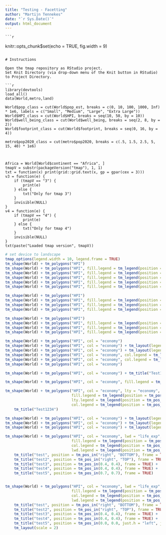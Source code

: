 ```yaml
---
title: "Testing - Facetting"
author: "Martijn Tennekes"
date: "`r Sys.Date()`"
output: html_document
---
```

	
	```r
knitr::opts_chunk$set(echo = TRUE, fig.width = 9)
```

# Instructions

Open the tmap repository as RStudio project.
Set Knit Directory (via drop-down menu of the Knit button in RStudio) to Project Directory.

```r
library(devtools)
load_all()
data(World,metro,land)

World$pop_class = cut(World$pop_est, breaks = c(0, 10, 100, 1000, Inf) * 1e6, labels = c("Small", "Medium", "Large", "Extra Large"))					   
World$HPI_class = cut(World$HPI, breaks = seq(10, 50, by = 10))
World$well_being_class = cut(World$well_being, breaks = seq(2, 8, by = 2))
World$footprint_class = cut(World$footprint, breaks = seq(0, 16, by = 4))

metro$pop2020_class = cut(metro$pop2020, breaks = c(.5, 1.5, 2.5, 5, 15, 40) * 1e6)



Africa = World[World$continent == "Africa", ]
tmapV = substr(packageVersion("tmap"), 1, 1)
txt = function(x) print(grid::grid.text(x, gp = gpar(cex = 3)))
v3 = function(e) {
	if (tmapV == "3") {
		print(e)
	} else {
		txt("Only for tmap 3")
	}
	invisible(NULL)
}
v4 = function(e) {
	if (tmapV == "4") {
		print(e)
	} else {
		txt("Only for tmap 4")
	}
	invisible(NULL)
}
txt(paste("Loaded tmap version", tmapV))
```

```r
# set device to landscape
tmap_options(legend.width = 10, legend.frame = TRUE)
tm_shape(World) + tm_polygons("HPI")
tm_shape(World) + tm_polygons("HPI", fill.legend = tm_legend(position = tm_pos_auto_out(pos.h= "left")))
tm_shape(World) + tm_polygons("HPI", fill.legend = tm_legend(position = tm_pos_auto_out(pos.h= "right", pos.v = "bottom")))
tm_shape(World) + tm_polygons("HPI", fill.legend = tm_legend(position = tm_pos_auto_out(pos.h= "right", pos.v = "bottom", align.h = "left", align.v = "right")))
tm_shape(World) + tm_polygons("HPI", fill.legend = tm_legend(position = tm_pos_auto_out(pos.h= "right", pos.v = "bottom", align.h = "center", align.v = "center")))
tm_shape(World) + tm_polygons("HPI", fill.legend = tm_legend(position = tm_pos_auto_out(pos.h= "right", pos.v = "bottom", align.h = "right", align.v = "bottom")))
```

```r
tm_shape(World) + tm_polygons("HPI")
tm_shape(World) + tm_polygons("HPI", fill.legend = tm_legend(position = tm_pos_out(cell.h= "left", cell.v = "top")))
tm_shape(World) + tm_polygons("HPI", fill.legend = tm_legend(position = tm_pos_out(cell.h= "left", cell.v = "center")))
tm_shape(World) + tm_polygons("HPI", fill.legend = tm_legend(position = tm_pos_out(cell.h= "center", cell.v = "bottom")))
```


```r
tm_shape(World) + tm_polygons("HPI")
tm_shape(World) + tm_polygons("HPI", fill.legend = tm_legend(position = tm_pos_in(pos.h= "left", pos.v = "top")))
tm_shape(World) + tm_polygons("HPI", fill.legend = tm_legend(position = tm_pos_in(pos.h= "left", pos.v = "center")))
tm_shape(World) + tm_polygons("HPI", fill.legend = tm_legend(position = tm_pos_in(pos.h= "center", pos.v = "bottom")))
```

```r
tm_shape(World) + tm_polygons("HPI", col = "economy")
tm_shape(World) + tm_polygons("HPI", col = "economy") + tm_layout(legend.position = tm_pos_out("center", "center", pos.h = "center", pos.v = "center"))
tm_shape(World) + tm_polygons("HPI", col = "economy") + tm_layout(legend.position = tm_pos_out("center", "center", pos.h = "center", pos.v = "center", align.h = "right", align.v = "bottom"))
tm_shape(World) + tm_polygons("HPI", col = "economy", col.legend = tm_legend(position = tm_pos_in(align.h = "right"))) + tm_layout(legend.position = tm_pos_out("center", "center", pos.h = "center", pos.v = "center"))
tm_shape(World) + tm_polygons("HPI", col = "economy", col.legend = tm_legend(position = tm_pos_in(align.h = "right"))) + tm_layout(legend.position = tm_pos_out("center", "center", pos.h = "center", pos.v = "center"))
tm_shape(World) + tm_polygons("HPI", col = "economy")
```


```r
tm_shape(World) + tm_polygons("HPI", col = "economy") + tm_title("Test1234") + tm_layout(legend.orientation = "landscape", legend.stack = "vertical")
```


```r
tm_shape(World) + tm_polygons("HPI", col = "economy", fill.legend = tm_legend(position = tm_pos_auto_out("right", "bottom")), col.legend = tm_legend(position = tm_pos_auto_out("right", "bottom", pos.v = "bottom"))) + tm_title("Test1234")

tm_shape(World) + tm_polygons("HPI", col = "economy", lty = "economy", 
							  fill.legend = tm_legend(position = tm_pos_auto_out("right", "bottom")), 
							  lty.legend = tm_legend(position = tm_pos_auto_out("right", "bottom")), 
							  col.legend = tm_legend(position = tm_pos_auto_out("right", "bottom", pos.v = "bottom"))) + 
	tm_title("Test1234")
```

```r
tm_shape(World) + tm_polygons("HPI", col = "economy") + tm_layout(legend.position = tm_pos_auto_in())
tm_shape(World) + tm_polygons("HPI", col = "economy") + tm_layout(legend.position = tm_pos_auto_in()) + tm_title("test")
tm_shape(World) + tm_polygons("HPI", col = "economy") + tm_layout(legend.position = tm_pos_auto_in()) + tm_title("test", position = tm_pos_in("left", "bottom"))
```



```r
tm_shape(World) + tm_polygons("HPI", col = "economy", lwd = "life_exp",
							  fill.legend = tm_legend(position = tm_pos_in("left", "top")),
							  col.legend = tm_legend(position = tm_pos_in("left", "bottom")),
							  lwd.legend = tm_legend(position = tm_pos_in("right", "TOP"))) + 
	tm_title("test", position = tm_pos_in("right", "BOTTOM"), frame = TRUE) +
	tm_title("test2", position = tm_pos_in("right", "TOP"), frame = TRUE) +
	tm_title("test3", position = tm_pos_in(0.4, 0.4), frame = TRUE) +
	tm_title("test4", position = tm_pos_in(0.4, 0.4), frame = TRUE) +
	tm_title("test5", position = tm_pos_in(0.7, 0.7), frame = TRUE)


tm_shape(World) + tm_polygons("HPI", col = "economy", lwd = "life_exp",
							  fill.legend = tm_legend(position = tm_pos_in("left", "top")),
							  col.legend = tm_legend(position = tm_pos_in("LEFT", "bottom")),
							  lwd.legend = tm_legend(position = tm_pos_in("right", "TOP"))) + 
	tm_title("test", position = tm_pos_in("right", "BOTTOM"), frame = TRUE) +
	tm_title("test2", position = tm_pos_in("right", "TOP"), frame = TRUE) +
	tm_title("test3", position = tm_pos_in(0.4, 0.4), frame = TRUE) +
	tm_title("test4", position = tm_pos_in(0.4, 0.4), frame = TRUE) +
	tm_title("test5", position = tm_pos_in(0.0, 0.0, just.h = "left", just.v = "bottom"), frame = TRUE, bg.color = "red") +
	tm_layout(scale = 2)
	
```

